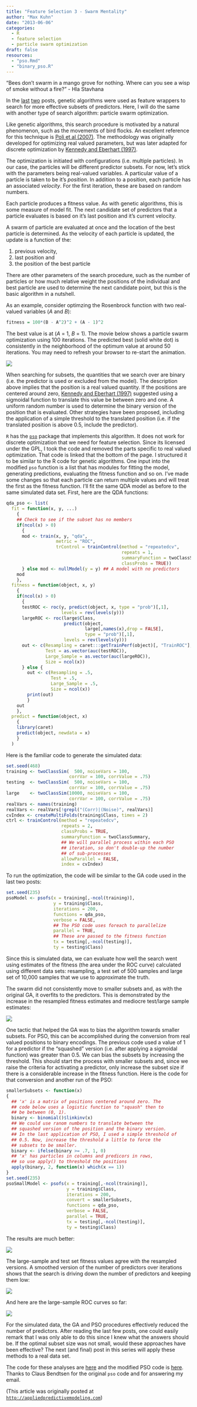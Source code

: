 ```yaml
---
title: "Feature Selection 3 - Swarm Mentality"
author: "Max Kuhn"
date: "2013-06-06"
categories:
  - R
  - feature selection
  - particle swarm optimization
draft: false
resources:
  - "pso.Rmd"
  - "binary_pso.R"
---
```


"Bees don't swarm in a mango grove for nothing. Where can you see a wisp of smoke without a fire?" - Hla Stavhana

In the [last](../feature-selection-strikes-back-part-1/) [two](../feature-selection-2--genetic-boogaloo/) posts, genetic algorithms were used as feature wrappers to search for more effective subsets of predictors. Here, I will do the same with another type of search algorithm: particle swarm optimization. 

Like genetic algorithms, this search procedure is motivated by a natural phenomenon, such as the movements of bird flocks. An excellent reference for this technique is [Poli et al (2007)](http://scholar.google.com/scholar?q=%22Particle+swarm+optimization%22+author%3APoli). The methodology was originally developed for optimizing real valued parameters, but was later adapted for discrete optimization by [Kennedy and Eberhart (1997)](http://scholar.google.com/scholar?q=%22A+discrete+binary+version+of+the+particle+swarm+algorithm%22+author%3AKennedy). 

The optimization is initiated with configurations (i.e. multiple particles). In our case, the particles will be different predictor subsets. For now, let's stick with the parameters being real-valued variables. A particular value of a particle is taken to be it's _position_. In addition to a position, each particle has an associated _velocity_. For the first iteration, these are based on random numbers.

Each particle produces a fitness value. As with genetic algorithms, this is some measure of model fit. The next candidate set of predictors that a particle evaluates is based on it's last position and it's current velocity. 

A swarm of particle are evaluated at once and the location of the best particle is determined. As the velocity of each particle is updated, the update is a function of the:

1. previous velocity, 
2. last position and
3. the position of the best particle

There are other parameters of the search procedure, such as the number of particles or how much relative weight the positions of the individual and best particle are used to determine the next candidate point, but this is the basic algorithm in a nutshell. 

As an example, consider optimzing the Rosenbrock function with two real-valued variables (_A_ and _B_):

```r
fitness = 100*(B - A^2)^2 + (A - 1)^2
```

The best value is at (_A_ = 1, _B_ = 1). The movie below shows a particle swarm optimization using 100 iterations. The predicted best (solid white dot) is consistently in the neighborhood of the optimum value at around 50 iterations. You may need to refresh your browser to re-start the animation.  

![](pso.gif){fig-align="center"}

When searching for subsets, the quantities that we search over are binary (i.e. the predictor is used or excluded from the model). The description above implies that the position is a real valued quantity. If the positions are centered around zero, [Kennedy and Eberhart (1997)](http://scholar.google.com/scholar?q=%22A+discrete+binary+version+of+the+particle+swarm+algorithm%22+author%3AKennedy) suggested using a sigmoidal function to translate this value be between zero and one. A uniform random number is used to determine the binary version of the position that is evaluated. Other strategies have been proposed, including the application of a simple threshold to the translated position (i.e. if the translated position is above 0.5, include the predictor).

`R` has the [`pso`](http://cran.r-project.org/web/packages/pso/index.html) package that implements this algorithm. It does not work for discrete optimization that we need for feature selection. Since its licensed under the GPL, I took the code and removed the parts specific to real valued optimization. That code is linked that the bottom of the page. I structured it to be similar to the R code for genetic algorithms. One input into the modified `pso` function is a list that has modules for fitting the model, generating predictions, evaluating the fitness function and so on. I've made some changes so that each particle can return multiple values and will treat the first as the fitness function. I'll fit the same QDA model as before to the same simulated data set. First, here are the QDA functions:

```r
qda_pso <- list(
  fit = function(x, y, ...)
    {
    ## Check to see if the subset has no members
    if(ncol(x) > 0)
      {
      mod <- train(x, y, "qda", 
                   metric = "ROC",
                   trControl = trainControl(method = "repeatedcv", 
                                            repeats = 1,
                                            summaryFunction = twoClassSummary,
                                            classProbs = TRUE))
      } else mod <- nullModel(y = y) ## A model with no predictors 
    mod
    },
  fitness = function(object, x, y)
    {
    if(ncol(x) > 0)
      {
      testROC <- roc(y, predict(object, x, type = "prob")[,1], 
                     levels = rev(levels(y)))
      largeROC <- roc(large$Class, 
                      predict(object, 
                              large[,names(x),drop = FALSE], 
                              type = "prob")[,1], 
                      levels = rev(levels(y)))  
      out <- c(Resampling = caret:::getTrainPerf(object)[, "TrainROC"],
               Test = as.vector(auc(testROC)), 
               Large_Sample = as.vector(auc(largeROC)),
               Size = ncol(x))
      } else {
        out <- c(Resampling = .5,
                 Test = .5, 
                 Large_Sample = .5,
                 Size = ncol(x))
        print(out)
        }
    out
    },
  predict = function(object, x)
    {
    library(caret)
    predict(object, newdata = x)
    }
  )
```

Here is the familiar code to generate the simulated data:

```r
set.seed(468)
training <- twoClassSim(  500, noiseVars = 100, 
                        corrVar = 100, corrValue = .75)
testing  <- twoClassSim(  500, noiseVars = 100, 
                        corrVar = 100, corrValue = .75)
large    <- twoClassSim(10000, noiseVars = 100, 
                        corrVar = 100, corrValue = .75)
realVars <- names(training)
realVars <- realVars[!grepl("(Corr)|(Noise)", realVars)]
cvIndex <- createMultiFolds(training$Class, times = 2)
ctrl <- trainControl(method = "repeatedcv",
                     repeats = 2,
                     classProbs = TRUE,
                     summaryFunction = twoClassSummary,
                     ## We will parallel process within each PSO
                     ## iteration, so don't double-up the number
                     ## of sub-processes
                     allowParallel = FALSE,
                     index = cvIndex)
```


To run the optimization, the code will be similar to the GA code used in the last two posts:

```r
set.seed(235)
psoModel <- psofs(x = training[,-ncol(training)],
                  y = training$Class,
                  iterations = 200,
                  functions = qda_pso,
                  verbose = FALSE,
                  ## The PSO code uses foreach to parallelize
                  parallel = TRUE,
                  ## These are passed to the fitness function
                  tx = testing[,-ncol(testing)],
                  ty = testing$Class)
```

Since this is simulated data, we can evaluate how well the search went using estimates of the fitness (the area under the ROC curve)  calculated using different data sets: resampling, a test set of 500 samples and large set of 10,000 samples that we use to approximate the truth. 

The swarm did not consistently move to smaller subsets and, as with the original GA, it overfits to the predictors. This is demonstrated by the increase in the resampled fitness estimates and mediocre test/large sample estimates: 

![](pso_ROC.png){fig-align="center"}

One tactic that helped the GA was to bias the algorithm towards smaller subsets. For PSO, this can be accomplished during the conversion from real valued positions to binary encodings. The previous code used a value of 1 for a predictor if the "squashed" version (i.e. after applying a sigmoidal function) was greater than 0.5. We can bias the subsets by increasing the threshold. This should start the process with smaller subsets and, since we raise the criteria for activating a predictor, only increase the subset size if there is a considerable increase in the fitness function. Here is the code for that conversion and another run of the PSO:

```r
smallerSubsets <- function(x)
{  
  ## 'x' is a matrix of positions centered around zero. The
  ## code below uses a logistic function to "squash" then to
  ## be between (0, 1). 
  binary <- binomial()$linkinv(x)
  ## We could use ranom numbers to translate between the 
  ## squashed version of the position and the binary version.
  ## In the last application of PSO, I used a simple threshold of
  ## 0.5. Now, increase the threshold a little to force the 
  ## subsets to be smaller.
  binary <- ifelse(binary >= .7, 1, 0)
  ## 'x' has particles in columns and predicors in rows, 
  ## so use apply() to threshold the positions
  apply(binary, 2, function(x) which(x == 1))
}
set.seed(235)
psoSmallModel <- psofs(x = training[,-ncol(training)],
                       y = training$Class,
                       iterations = 200,
                       convert = smallerSubsets,
                       functions = qda_pso,
                       verbose = FALSE,
                       parallel = TRUE,
                       tx = testing[,-ncol(testing)],
                       ty = testing$Class)
```

The results are much better:

![](pso_small_ROC.png){fig-align="center"}

The large-sample and test set fitness values agree with the resampled versions. A smoothed version of the number of predictors over iterations shows that the search is driving down the number of predictors and keeping them low: 

![](pso_small_Size.png){fig-align="center"}

And here are the large-sample ROC curves so far:

![](pso_small_ROC.png){fig-align="center"}

For the simulated data, the GA and PSO procedures effectively reduced the number of predictors. After reading the last few posts, one could easily remark that I was only able to do this since I knew what the answers should be. If the optimal subset size was not small, would these approaches have been effective? The next (and final) post in this series will apply these methods to a real data set. 

The code for these analyses are [here](pso.Rmd) and the modified PSO code is [here](binary_pso.R). Thanks to Claus Bendtsen for the original `pso` code and for answering my email.

(This article was originally posted at [`http://appliedpredictivemodeling.com`](https://appliedpredictivemodeling.com/blog/2013/6/4/feature-selection-3-swarm-mentality))
